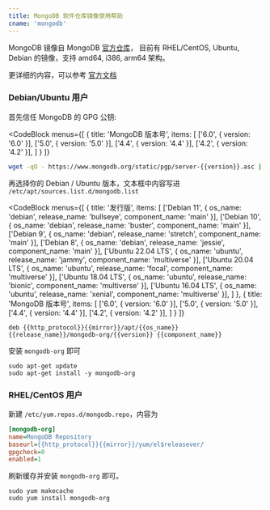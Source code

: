 ```yaml
---
title: MongoDB 软件仓库镜像使用帮助
cname: 'mongodb'
---
```


MongoDB 镜像自 MongoDB [官方仓库](https://repo.mongodb.org/)， 目前有 RHEL/CentOS, Ubuntu, Debian 的镜像，支持 amd64, i386, arm64 架构。

更详细的内容，可以参考 [官方文档](https://docs.mongodb.org/master/administration/install-on-linux/)

### Debian/Ubuntu 用户

首先信任 MongoDB 的 GPG 公钥:

<CodeBlock
  menus={[
    {
      title: 'MongoDB 版本号',
      items: [
        ['6.0', { version: '6.0' }],
        ['5.0', { version: '5.0' }],
        ['4.4', { version: '4.4' }],
        ['4.2', { version: '4.2' }],
      ]
    }
  ]}
>

```bash
wget -qO - https://www.mongodb.org/static/pgp/server-{{version}}.asc | sudo apt-key add -
```

</CodeBlock>

再选择你的 Debian / Ubuntu 版本，文本框中内容写进 `/etc/apt/sources.list.d/mongodb.list`

<CodeBlock
  menus={[
    {
      title: '发行版',
      items: [
        ['Debian 11', { os_name: 'debian', release_name: 'bullseye', component_name: 'main' }],
        ['Debian 10', { os_name: 'debian', release_name: 'buster', component_name: 'main' }],
        ['Debian 9', { os_name: 'debian', release_name: 'stretch', component_name: 'main' }],
        ['Debian 8', { os_name: 'debian', release_name: 'jessie', component_name: 'main' }],
        ['Ubuntu 22.04 LTS', { os_name: 'ubuntu', release_name: 'jammy', component_name: 'multiverse' }],
        ['Ubuntu 20.04 LTS', { os_name: 'ubuntu', release_name: 'focal', component_name: 'multiverse' }],
        ['Ubuntu 18.04 LTS', { os_name: 'ubuntu', release_name: 'bionic', component_name: 'multiverse' }],
        ['Ubuntu 16.04 LTS', { os_name: 'ubuntu', release_name: 'xenial', component_name: 'multiverse' }],
      ]
    },
    {
      title: 'MongoDB 版本号',
      items: [
        ['6.0', { version: '6.0' }],
        ['5.0', { version: '5.0' }],
        ['4.4', { version: '4.4' }],
        ['4.2', { version: '4.2' }],
      ]
    }
  ]}
>

```properties
deb {{http_protocol}}{{mirror}}/apt/{{os_name}} {{release_name}}/mongodb-org/{{version}} {{component_name}}
```

</CodeBlock>

安装 `mongodb-org` 即可

```
sudo apt-get update
sudo apt-get install -y mongodb-org
```

### RHEL/CentOS 用户


新建 `/etc/yum.repos.d/mongodb.repo`，内容为

<CodeBlock>

```ini
[mongodb-org]
name=MongoDB Repository
baseurl={{http_protocol}}{{mirror}}/yum/el$releasever/
gpgcheck=0
enabled=1
```

</CodeBlock>

刷新缓存并安装 `mongodb-org` 即可。

```
sudo yum makecache
sudo yum install mongodb-org
```
